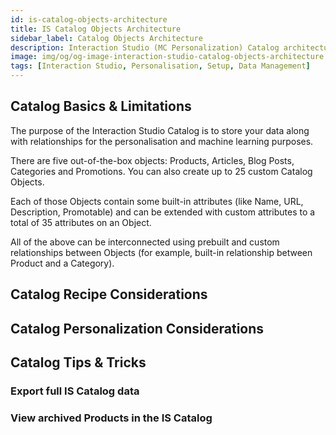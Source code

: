 ```yaml
---
id: is-catalog-objects-architecture
title: IS Catalog Objects Architecture
sidebar_label: Catalog Objects Architecture
description: Interaction Studio (MC Personalization) Catalog architecture, limitations, tricks and tips. Build right from the start.
image: img/og/og-image-interaction-studio-catalog-objects-architecture.png
tags: [Interaction Studio, Personalisation, Setup, Data Management]
---
```



<LeadText content="Interaction Studio (SFMC Personalization) Catalog architecture, limitations, tricks and tips. Build right from the start." />

## Catalog Basics & Limitations

The purpose of the Interaction Studio Catalog is to store your data along with relationships for the personalisation and machine learning purposes.

There are five out-of-the-box objects: Products, Articles, Blog Posts, Categories and Promotions. You can also create up to 25 custom Catalog Objects.

Each of those Objects contain some built-in attributes (like Name, URL, Description, Promotable) and can be extended with custom attributes to a total of 35 attributes on an Object.

All of the above can be interconnected using prebuilt and custom relationships between Objects (for example, built-in relationship between Product and a Category).

## Catalog Recipe Considerations

## Catalog Personalization Considerations

## Catalog Tips & Tricks

### Export full IS Catalog data

### View archived Products in the IS Catalog